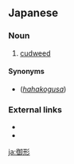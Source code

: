 ==Japanese==
{{ja-kanjitab|ご|ぎょう|yomi=on}}

===Noun===
{{ja-noun|ごぎょう}}

# [[cudweed]]

====Synonyms====
* {{l|ja|母子草}} (''[[hahakogusa]]'')

===External links===
* {{pedialite|lang=ja}}
* {{pedialite|Cudweed}}

[[ja:御形]]